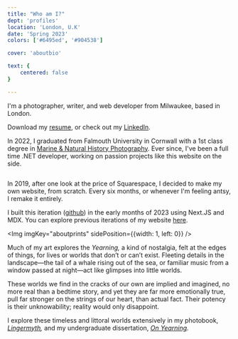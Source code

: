 ```yaml
---
title: "Who am I?"
dept: 'profiles'
location: 'London, U.K'
date: 'Spring 2023'
colors: ['#6495ed', '#904538']

cover: 'aboutbio'

text: {
    centered: false
}

---
```



I'm a photographer, writer, and web developer from Milwaukee, based in London.

Download my [resume](/resume.pdf), or check out my [LinkedIn](https://www.linkedin.com/in/probablyduncan/).

In 2022, I graduated from Falmouth University in Cornwall with a 1st class degree in [Marine & Natural History Photography](https://www.falmouth.ac.uk/study/undergraduate/marine-natural-history-photography). Ever since, I've been a full time .NET developer, working on passion projects like this website on the side.

<Img imgKey="aboutcv" mobileOnly />

In 2019, after one look at the price of Squarespace, I decided to make my own website, from scratch. Every six months, or whenever I'm feeling antsy, I remake it entirely.

I built this iteration ([github](https://github.com/probablyduncan/duncanpetrie.com)) in the early months of 2023 using Next.JS and MDX. You can explore previous iterations of my website [here](/a/sites).

<Img imgKey="aboutprints" sidePosition={{width: 1, left: 0}} />

Much of my art explores the _Yearning,_ a kind of nostalgia, felt at the edges of things, for lives or worlds that don’t or can’t exist. Fleeting details in the landscape—the tail of a whale rising out of the sea, or familiar music from a window passed at night—act like glimpses into little worlds.

These worlds we find in the cracks of our own are implied and imagined, no more real than a bedtime story, and yet they are far more emotionally true, pull far stronger on the strings of our heart, than actual fact. Their potency is their unknowability; reality would only disappoint.

I explore these timeless and littoral worlds extensively in my photobook, _[Lingermyth](/a/myth),_ and my undergraduate dissertation, _[On Yearning](/a/yearn)._